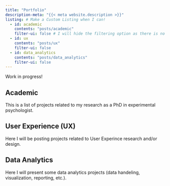 ```yaml
---
title: "Portfolio"
description-meta: "{{< meta website.description >}}"
listing: # Make a Custom Listing when I can!
  - id: academic
    contents: "posts/academic"
    filter-ui: false # I will hide the filtering option as there is no project to be shown
  - id: ux
    contents: "posts/ux"
    filter-ui: false
  - id: data_analytics
    contents: "posts/data_analytics"
    filter-ui: false
---
```


Work in progress!

::: {.panel-tabset}

## Academic

This is a list of projects related to my research as a PhD in experimental psychologist.

:::{#academic}

:::

## User Experience (UX)

Here I will be posting projects related to User Experince research and/or design.

:::{#ux}

:::

## Data Analytics

Here I will present some data analytics projects (data handeling, visualization, reporting, etc.).

:::{#data_analytics}

:::

:::

<!-- Change this to an include in an header document
     This is an example on how to add interactivity using JS!
 -->
<script>
  const ux_text = document.querySelector("#tabset-1-2-tab");
  if (window.matchMedia('(max-width: 550px)').matches) {
    ux_text.textContent = "UX";
  }
  window.addEventListener('resize', () => {
    const ux_text = document.querySelector("#tabset-1-2-tab");
    console.log(ux_text);
    
        // min-width changed to max-width
    if (window.matchMedia('(max-width: 550px)').matches) {
        ux_text.textContent = "UX";
    } else {
        ux_text.textContent = "User Expererience (UX)";
    }
  });
</script>
